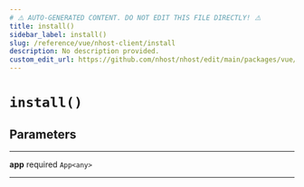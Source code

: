 ```yaml
---
# ⚠️ AUTO-GENERATED CONTENT. DO NOT EDIT THIS FILE DIRECTLY! ⚠️
title: install()
sidebar_label: install()
slug: /reference/vue/nhost-client/install
description: No description provided.
custom_edit_url: https://github.com/nhost/nhost/edit/main/packages/vue/src/client.ts#L13
---
```


# `install()`

## Parameters

---

**<span className="parameter-name">app</span>** <span className="optional-status">required</span> `App<any>`

---

